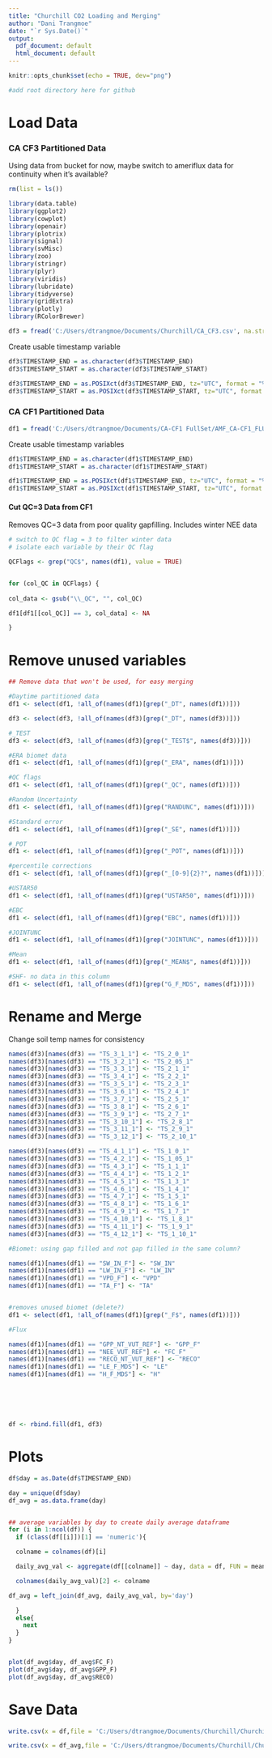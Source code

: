 ```yaml
---
title: "Churchill CO2 Loading and Merging"
author: "Dani Trangmoe"
date: "`r Sys.Date()`"
output:
  pdf_document: default
  html_document: default
---
```


```r
knitr::opts_chunk$set(echo = TRUE, dev="png")

#add root directory here for github

```


# Load Data

### CA CF3 Partitioned Data

Using data from bucket for now, maybe switch to ameriflux data for continuity when it's available?

```r
rm(list = ls())

library(data.table)
library(ggplot2)
library(cowplot)
library(openair)
library(plotrix)
library(signal)
library(svMisc)
library(zoo)
library(stringr)
library(plyr)
library(viridis)
library(lubridate)
library(tidyverse)
library(gridExtra)
library(plotly)
library(RColorBrewer)
```


```r
df3 = fread('C:/Users/dtrangmoe/Documents/Churchill/CA_CF3.csv', na.strings="-9999")
```


Create usable timestamp variable

```r

df3$TIMESTAMP_END = as.character(df3$TIMESTAMP_END)
df3$TIMESTAMP_START = as.character(df3$TIMESTAMP_START)

df3$TIMESTAMP_END = as.POSIXct(df3$TIMESTAMP_END, tz="UTC", format = "%Y%m%d%H%M")
df3$TIMESTAMP_START = as.POSIXct(df3$TIMESTAMP_START, tz="UTC", format = "%Y%m%d%H%M")

```


### CA CF1 Partitioned Data


```r
df1 = fread('C:/Users/dtrangmoe/Documents/CA-CF1 FullSet/AMF_CA-CF1_FLUXNET_FULLSET_2007-2008_3-5/AMF_CA-CF1_FLUXNET_FULLSET_HH_2007-2008_3-5.csv', na.strings="-9999")
```


Create usable timestamp variables

```r

df1$TIMESTAMP_END = as.character(df1$TIMESTAMP_END)
df1$TIMESTAMP_START = as.character(df1$TIMESTAMP_START)

df1$TIMESTAMP_END = as.POSIXct(df1$TIMESTAMP_END, tz="UTC", format = "%Y%m%d%H%M")
df1$TIMESTAMP_START = as.POSIXct(df1$TIMESTAMP_START, tz="UTC", format = "%Y%m%d%H%M")


```


#### Cut QC=3 Data from CF1

Removes QC=3 data from poor quality gapfilling. Includes winter NEE data

```r
# switch to QC flag = 3 to filter winter data
# isolate each variable by their QC flag  

QCFlags <- grep("QC$", names(df1), value = TRUE)


for (col_QC in QCFlags) {
  
col_data <- gsub("\\_QC", "", col_QC)

df1[df1[[col_QC]] == 3, col_data] <- NA

}

```


# Remove unused variables

```r

## Remove data that won't be used, for easy merging

#Daytime partitioned data
df1 <- select(df1, !all_of(names(df1)[grep("_DT", names(df1))]))

df3 <- select(df3, !all_of(names(df3)[grep("_DT", names(df3))]))

#_TEST
df3 <- select(df3, !all_of(names(df3)[grep("_TEST$", names(df3))]))

#ERA biomet data
df1 <- select(df1, !all_of(names(df1)[grep("_ERA", names(df1))]))

#QC flags
df1 <- select(df1, !all_of(names(df1)[grep("_QC", names(df1))]))

#Random Uncertainty
df1 <- select(df1, !all_of(names(df1)[grep("RANDUNC", names(df1))]))

#Standard error
df1 <- select(df1, !all_of(names(df1)[grep("_SE", names(df1))]))

#_POT
df1 <- select(df1, !all_of(names(df1)[grep("_POT", names(df1))]))

#percentile corrections
df1 <- select(df1, !all_of(names(df1)[grep("_[0-9]{2}?", names(df1))]))

#USTAR50
df1 <- select(df1, !all_of(names(df1)[grep("USTAR50", names(df1))]))

#EBC
df1 <- select(df1, !all_of(names(df1)[grep("EBC", names(df1))]))

#JOINTUNC
df1 <- select(df1, !all_of(names(df1)[grep("JOINTUNC", names(df1))]))

#Mean
df1 <- select(df1, !all_of(names(df1)[grep("_MEAN$", names(df1))]))

#SHF- no data in this column
df1 <- select(df1, !all_of(names(df1)[grep("G_F_MDS", names(df1))]))
```

# Rename and Merge


Change soil temp names for consistency
```r
names(df3)[names(df3) == "TS_3_1_1"] <- "TS_2_0_1"
names(df3)[names(df3) == "TS_3_2_1"] <- "TS_2_05_1"
names(df3)[names(df3) == "TS_3_3_1"] <- "TS_2_1_1"
names(df3)[names(df3) == "TS_3_4_1"] <- "TS_2_2_1"
names(df3)[names(df3) == "TS_3_5_1"] <- "TS_2_3_1"
names(df3)[names(df3) == "TS_3_6_1"] <- "TS_2_4_1"
names(df3)[names(df3) == "TS_3_7_1"] <- "TS_2_5_1"
names(df3)[names(df3) == "TS_3_8_1"] <- "TS_2_6_1"
names(df3)[names(df3) == "TS_3_9_1"] <- "TS_2_7_1"
names(df3)[names(df3) == "TS_3_10_1"] <- "TS_2_8_1"
names(df3)[names(df3) == "TS_3_11_1"] <- "TS_2_9_1"
names(df3)[names(df3) == "TS_3_12_1"] <- "TS_2_10_1"

names(df3)[names(df3) == "TS_4_1_1"] <- "TS_1_0_1"
names(df3)[names(df3) == "TS_4_2_1"] <- "TS_1_05_1"
names(df3)[names(df3) == "TS_4_3_1"] <- "TS_1_1_1"
names(df3)[names(df3) == "TS_4_4_1"] <- "TS_1_2_1"
names(df3)[names(df3) == "TS_4_5_1"] <- "TS_1_3_1"
names(df3)[names(df3) == "TS_4_6_1"] <- "TS_1_4_1"
names(df3)[names(df3) == "TS_4_7_1"] <- "TS_1_5_1"
names(df3)[names(df3) == "TS_4_8_1"] <- "TS_1_6_1"
names(df3)[names(df3) == "TS_4_9_1"] <- "TS_1_7_1"
names(df3)[names(df3) == "TS_4_10_1"] <- "TS_1_8_1"
names(df3)[names(df3) == "TS_4_11_1"] <- "TS_1_9_1"
names(df3)[names(df3) == "TS_4_12_1"] <- "TS_1_10_1"
```


```r
#Biomet: using gap filled and not gap filled in the same column?

names(df1)[names(df1) == "SW_IN_F"] <- "SW_IN"
names(df1)[names(df1) == "LW_IN_F"] <- "LW_IN"
names(df1)[names(df1) == "VPD_F"] <- "VPD"
names(df1)[names(df1) == "TA_F"] <- "TA"


#removes unused biomet (delete?)
df1 <- select(df1, !all_of(names(df1)[grep("_F$", names(df1))]))

#Flux

names(df1)[names(df1) == "GPP_NT_VUT_REF"] <- "GPP_F"
names(df1)[names(df1) == "NEE_VUT_REF"] <- "FC_F"
names(df1)[names(df1) == "RECO_NT_VUT_REF"] <- "RECO"
names(df1)[names(df1) == "LE_F_MDS"] <- "LE"
names(df1)[names(df1) == "H_F_MDS"] <- "H"






df <- rbind.fill(df1, df3)


```


# Plots

```r

df$day = as.Date(df$TIMESTAMP_END)

day = unique(df$day)
df_avg = as.data.frame(day)


## average variables by day to create daily average dataframe
for (i in 1:ncol(df)) {
  if (class(df[[i]])[1] == 'numeric'){

  colname = colnames(df)[i]

  daily_avg_val <- aggregate(df[[colname]] ~ day, data = df, FUN = mean, na.action=na.omit)

  colnames(daily_avg_val)[2] <- colname

df_avg = left_join(df_avg, daily_avg_val, by='day')

  }
  else{
    next
  }
}


plot(df_avg$day, df_avg$FC_F)
plot(df_avg$day, df_avg$GPP_F)
plot(df_avg$day, df_avg$RECO)


```


# Save Data

```r

write.csv(x = df,file = 'C:/Users/dtrangmoe/Documents/Churchill/Churchill_Merged_CF1_CF3.csv',row.names = F,quote = F)

write.csv(x = df_avg,file = 'C:/Users/dtrangmoe/Documents/Churchill/Churchill_Merged_Avg_CF1_CF3.csv',row.names = F,quote = F)

```